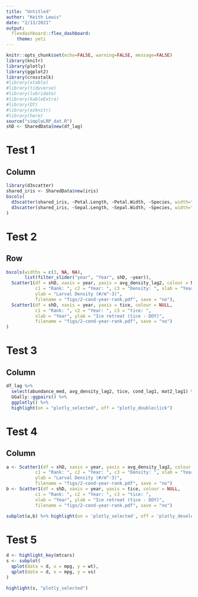 ```yaml
---
title: "Untitled"
author: "Keith Lewis"
date: "2/13/2021"
output:
  flexdashboard::flex_dashboard:
    theme: yeti
---
```


```r
knitr::opts_chunk$set(echo=FALSE, warning=FALSE, message=FALSE)
library(knitr)
library(plotly)
library(ggplot2)
library(crosstalk)
#library(xtable)
#library(tidyverse)
#library(lubridate)
#library(kableExtra)
#library(DT)
#library(ezknitr)
#library(here)
source("simpleLRP_dat.R")
shD <- SharedData$new(df_lag)
```

# Test 1

Column
-------------------------------------

```r
library(d3scatter)
shared_iris <- SharedData$new(iris)
bscols(
  d3scatter(shared_iris, ~Petal.Length, ~Petal.Width, ~Species, width="100%", height=300),
  d3scatter(shared_iris, ~Sepal.Length, ~Sepal.Width, ~Species, width="100%", height=300)
)
```

# Test 2

Row
-------------------------------------

```r
bscols(widths = c(3, NA, NA), 
       list(filter_slider("year", "Year", shD, ~year)),
  Scatter1(df = shD, xaxis = year, yaxis = avg_density_lag2, colour = NULL, 
           c1 = "Rank: ", c2 = "Year: ", c3 = "Density: ", xlab = "Year", 
           ylab = "Larval Density (#/m^-3)",
           filename = "figs/2-cond-year-rank.pdf", save = "no"),
  Scatter1(df = shD, xaxis = year, yaxis = tice, colour = NULL, 
           c1 = "Rank: ", c2 = "Year: ", c3 = "tice: ", 
           xlab = "Year", ylab = "Ice retreat (tice - DOY)",
           filename = "figs/2-cond-year-rank.pdf", save = "no")
)
```

# Test 3

Column
-------------------------------------

```r

df_lag %>%
  select(abundance_med, avg_density_lag2, tice, cond_lag1, mat2_lag1) %>%
  GGally::ggpairs() %>%
  ggplotly() %>%
  highlight(on = "plotly_selected", off = "plotly_doubleclick")
```


# Test 4

Column
-------------------------------------

```r
a <- Scatter1(df = shD, xaxis = year, yaxis = avg_density_lag2, colour = NULL, 
           c1 = "Rank: ", c2 = "Year: ", c3 = "Density: ", xlab = "Year", 
           ylab = "Larval Density (#/m^-3)",
           filename = "figs/2-cond-year-rank.pdf", save = "no")
b <- Scatter1(df = shD, xaxis = year, yaxis = tice, colour = NULL, 
           c1 = "Rank: ", c2 = "Year: ", c3 = "tice: ", 
           xlab = "Year", ylab = "Ice retreat (tice - DOY)",
           filename = "figs/2-cond-year-rank.pdf", save = "no")

subplot(a,b) %>% highlight(on = 'plotly_selected', off = 'plotly_deselect') %>% hide_legend()
```

# Test 5

```r

d <- highlight_key(mtcars)
s <- subplot(
  qplot(data = d, x = mpg, y = wt),
  qplot(data = d, x = mpg, y = vs)
)

highlight(s, "plotly_selected")
```